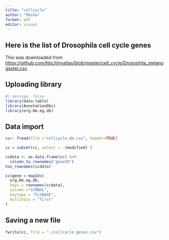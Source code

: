 ```yaml
---
title: "cellcycle"
author: "Masha"
format: pdf
editor: visual
---
```


## Here is the list of Drosophila cell cycle genes

This was downloaded from <https://github.com/hbc/tinyatlas/blob/master/cell_cycle/Drosophila_melanogaster.csv>.

## Uploading library

```r
#| message: false
library(data.table)
library(AnnotationDbi)
library(org.Dm.eg.db)
```

## Data import
```r
cc<- fread(file ="cellcycle_dm.csv", header=TRUE)
```

```r
cc = subset(cc, select = -(modified) )
```

```r
ccdata <- as.data.frame(cc) %>%
  column_to_rownames("geneID") 
has_rownames(ccdata)

```


```r
cc$gene = mapIds(
  org.Dm.eg.db,
  keys = rownames(ccdata),
  column ="SYMBOL",
  keytype = "FLYBASE",
  multiVals = "first"
)
```

## Saving a new file
```r
fwrite(cc, file = "./cellcycle_genes.csv")
```

